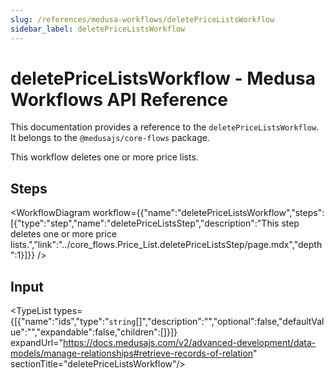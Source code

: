 ```yaml
---
slug: /references/medusa-workflows/deletePriceListsWorkflow
sidebar_label: deletePriceListsWorkflow
---
```



# deletePriceListsWorkflow - Medusa Workflows API Reference

This documentation provides a reference to the `deletePriceListsWorkflow`. It belongs to the `@medusajs/core-flows` package.

This workflow deletes one or more price lists.

## Steps

<WorkflowDiagram workflow={{"name":"deletePriceListsWorkflow","steps":[{"type":"step","name":"deletePriceListsStep","description":"This step deletes one or more price lists.","link":"../core_flows.Price_List.deletePriceListsStep/page.mdx","depth":1}]}} />

## Input

<TypeList types={[{"name":"ids","type":"`string`[]","description":"","optional":false,"defaultValue":"","expandable":false,"children":[]}]} expandUrl="https://docs.medusajs.com/v2/advanced-development/data-models/manage-relationships#retrieve-records-of-relation" sectionTitle="deletePriceListsWorkflow"/>
